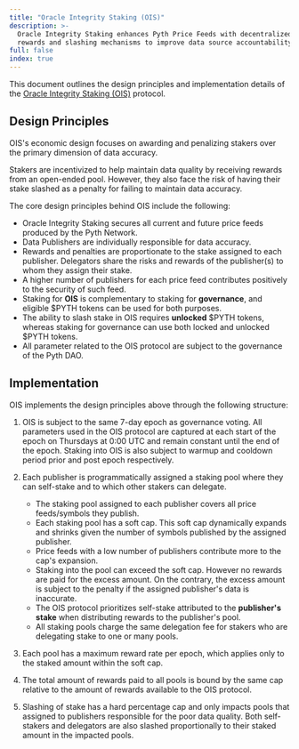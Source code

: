 ```yaml
---
title: "Oracle Integrity Staking (OIS)"
description: >-
  Oracle Integrity Staking enhances Pyth Price Feeds with decentralized staking 
  rewards and slashing mechanisms to improve data source accountability.
full: false
index: true
---
```


This document outlines the design principles and implementation details of the [Oracle Integrity Staking (OIS)](https://staking.pyth.network/) protocol.

## Design Principles

OIS's economic design focuses on awarding and penalizing stakers over the primary dimension of data accuracy.

Stakers are incentivized to help maintain data quality by receiving rewards from an open-ended pool. However, they also face the risk of having their stake slashed as a penalty for failing to maintain data accuracy.

The core design principles behind OIS include the following:

- Oracle Integrity Staking secures all current and future price feeds produced by the Pyth Network.
- Data Publishers are individually responsible for data accuracy.
- Rewards and penalties are proportionate to the stake assigned to each publisher. Delegators share the risks and rewards of the publisher(s) to whom they assign their stake.
- A higher number of publishers for each price feed contributes positively to the security of such feed.
- Staking for **OIS** is complementary to staking for **governance**, and eligible $PYTH tokens can be used for both purposes.
- The ability to slash stake in OIS requires **unlocked** \$PYTH tokens, whereas staking for governance can use both locked and unlocked $PYTH tokens.
- All parameter related to the OIS protocol are subject to the governance of the Pyth DAO.

## Implementation

OIS implements the design principles above through the following structure:

1. OIS is subject to the same 7-day epoch as governance voting. All parameters used in the OIS protocol are captured at each start of the epoch on Thursdays at 0:00 UTC and remain constant until the end of the epoch. Staking into OIS is also subject to warmup and cooldown period prior and post epoch respectively.

2. Each publisher is programmatically assigned a staking pool where they can self-stake and to which other stakers can delegate.
   - The staking pool assigned to each publisher covers all price feeds/symbols they publish.
   - Each staking pool has a soft cap. This soft cap dynamically expands and shrinks given the number of symbols published by the assigned publisher.
   - Price feeds with a low number of publishers contribute more to the cap's expansion.
   - Staking into the pool can exceed the soft cap. However no rewards are paid for the excess amount. On the contrary, the excess amount is subject to the penalty if the assigned publisher's data is inaccurate.
   - The OIS protocol prioritizes self-stake attributed to the **publisher's stake** when distributing rewards to the publisher's pool.
   - All staking pools charge the same delegation fee for stakers who are delegating stake to one or many pools.
3. Each pool has a maximum reward rate per epoch, which applies only to the staked amount within the soft cap.
4. The total amount of rewards paid to all pools is bound by the same cap relative to the amount of rewards available to the OIS protocol.
5. Slashing of stake has a hard percentage cap and only impacts pools that assigned to publishers responsible for the poor data quality. Both self-stakers and delegators are also slashed proportionally to their staked amount in the impacted pools.
